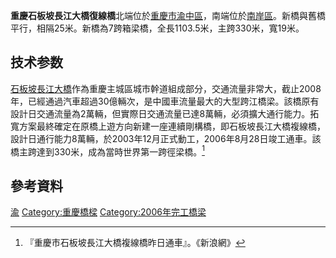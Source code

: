 '''重慶石板坡長江大橋復線橋'''北端位於[[重慶市|重慶市]][[渝中區|渝中區]]，南端位於[[南岸區|南岸區]]。新橋與舊橋平行，相隔25米。新橋為7跨箱梁橋，全長1103.5米，主跨330米，寬19米。

== 技术参数==
[[石板坡長江大橋|石板坡長江大橋]]作為重慶主城區城市幹道組成部分，交通流量非常大，截止2008年，已經通過汽車超過30億輛次，是中國車流量最大的大型跨江橋梁。該橋原有設計日交通流量為2萬輛，但實際日交通流量已達8萬輛，必須擴大通行能力。拓寬方案最終確定在原橋上遊方向新建一座連續剛構橋，即石板坡長江大橋複線橋，設計日通行能力8萬輛，於2003年12月正式動工，2006年8月28日竣工通車。該橋主跨達到330米，成為當時世界第一跨徑梁橋。<ref>『重慶市石板坡長江大橋複線橋昨日通車』。《新浪網》</ref>

== 參考資料 ==
<references/>

{{Crossings navbox
|structure= [[長江橋隧列表|長江橋隧列表]]
|place= [[長江|長江]]
|bridge= 石板坡長江大橋復線橋
|bridge signs= 四车道公路
|upstream= [[菜园坝长江大桥|菜园坝长江大桥]]
|upstream signs= 六车道公路<br>[[重庆轨道交通3号线|重庆轨道交通3号线]]
|downstream= [[石板坡長江大橋|石板坡長江大橋]]
|downstream signs= 四车道公路
}}
{{重慶橋樑}}
[[Category:長江大橋|渝]]
[[Category:重慶橋樑|Category:重慶橋樑]]
[[Category:2006年完工橋梁|Category:2006年完工橋梁]]